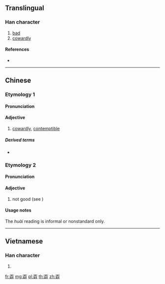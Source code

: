 {{character info/new}}
==Translingual==

===Han character===
{{Han char|rn=39|rad=子|as=07|sn=10|four=10447|canj=MFVND|ids=⿱不好}}

# [[bad]]
# [[cowardly]]

====References====
* {{Han ref|kx=0280.010|dkj=06989|dj=0548.210|hdz=80018.100|uh=5B6C|ud=23404|bh=D165|bd=53605}}

----

==Chinese==
{{zh-forms}}

===Etymology 1===

====Pronunciation====
{{zh-pron
|m=nāo
|c=naau6,naau1,bou2
|h=
|md=
|mn=
|w=
|cat=adj
}}

====Adjective====
{{zh-adj}}

# [[cowardly]], [[contemptible]]

=====Derived terms=====
* {{zh-l|孬種}}

===Etymology 2===

====Pronunciation====
{{zh-pron
|m=huài
|c=
|h=
|md=
|mn=ōai
|w=
|cat=adj
}}

====Adjective====
{{zh-adj}}

# {{label|zh|informal|regional}} not good (see {{zh-l|不好}})

====Usage notes====
The ''huài'' reading is informal or nonstandard only.

{{attention|zh|needs checking}}

----

==Vietnamese==

===Han character===
{{vi-hantu|[[nao]]|rs=子07}}

# {{defn|lang=vi|sort=子07}}

[[fr:孬]]
[[mg:孬]]
[[pl:孬]]
[[th:孬]]
[[zh:孬]]